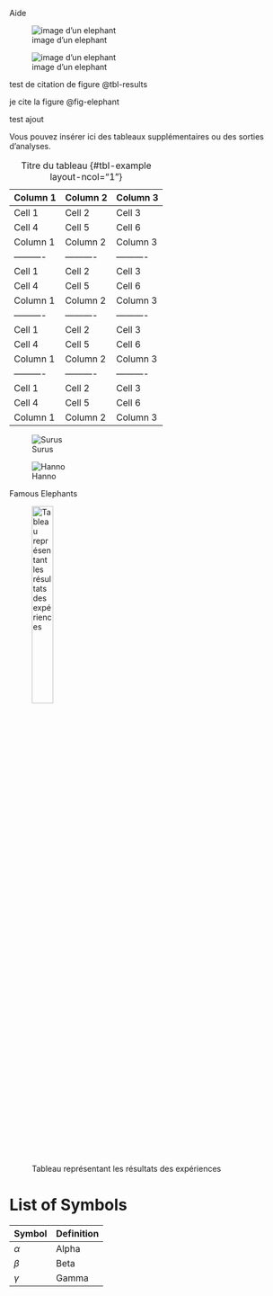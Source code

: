 
Aide 

![image d'un elephant](../figures/exampleR1_R2.png "Title: An elephant zdzedzedezdez"){#fig-elephant .lightbox fig-alt="A drawing of an elephant."}

![image d'un elephant](../figures/exampleR1_R2.png "Title: An elephant"){#fig-elephant2 .lightbox fig-alt="A drawing of an elephant."}

test de citation de figure @tbl-results

je cite la figure @fig-elephant

<!-- :::: {.content-visible when-format="html"}
<div>

<iframe width="560" height="315" src="https://www.youtube.com/embed/0Vtg245ZDbU?si=9tVUFJtF1ps4euVB">

</iframe>

Elephant

</div>
::: -->

test ajout 




Vous pouvez insérer ici des tableaux supplémentaires ou des sorties d'analyses.

| Column 1   | Column 2   | Column 3   |
|------------|------------|------------|
| Cell 1     | Cell 2     | Cell 3     |
| Cell 4     | Cell 5     | Cell 6     |
| Column 1   | Column 2   | Column 3   |
| ---------- | ---------- | ---------- |
| Cell 1     | Cell 2     | Cell 3     |
| Cell 4     | Cell 5     | Cell 6     |
| Column 1   | Column 2   | Column 3   |
| ---------- | ---------- | ---------- |
| Cell 1     | Cell 2     | Cell 3     |
| Cell 4     | Cell 5     | Cell 6     |
| Column 1   | Column 2   | Column 3   |
| ---------- | ---------- | ---------- |
| Cell 1     | Cell 2     | Cell 3     |
| Cell 4     | Cell 5     | Cell 6     |
| Column 1   | Column 2   | Column 3   |

: Titre du tableau {#tbl-example layout-ncol="1"}

::: {#fig-elephants layout-ncol="2"}
![Surus](../figures/exampleR1_R2.png){#fig-surus .lightbox}

![Hanno](../figures/exampleR1_R2.png){#fig-hanno .lightbox}

Famous Elephants
:::



![Tableau représentant les résultats des expériences](../figures/tableau.png){#tbl-results width="30%"}




# List of Symbols {-}

| Symbol | Definition |
|--------|------------|
| $\alpha$ | Alpha |
| $\beta$ | Beta |
| $\gamma$ | Gamma |